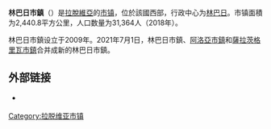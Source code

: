 {{unreferenced|time=2016-10-14T15:11:05+00:00}}
{{Infobox settlement
| name                    = 林巴日市鎮
| native_name             = Limbažu novads
| native_name_lang        = lv
| settlement_type         = [[拉脫維亞行政區劃|市镇]]
| image_skyline           = Limbažu vecpilsēta.jpg
| image_caption           = 林巴日老城
| image_flag              = 
| flag_size               = 145px
| image_shield            = Limbažu novads COA.png
| shield_size             = 75px
| image_map               = Limbažu novads 2021.png
| map_caption             = 2021年时的林巴日市镇地图
| coordinates             = 
| coor_pinpoint           = 
| coordinates_footnotes   = 
| subdivision_type        = [[世界政區索引|国家]]
| subdivision_name        = {{LAT}}
| established_title       = 最初设立
| established_date        = 2009年
| established_title1      = 合并
| established_date1       = 2021年
| seat_type               = 行政中心
| seat                    = [[林巴日|林巴日]]
| unit_pref               = Metric
| area_total_km2          = 2440.8
| area_rank               = 
| area_note               = 
| area_footnotes          = 
| population_as_of        = 2018年
| population_total        = 31364
| population_density_km2  = auto
| population_note         = 
| population_footnotes    = 
| timezone1               = 
| utc_offset1             = 
| timezone1_DST           = 
| utc_offset1_DST         = 
| postal_code_type        =
| postal_code             = 
| area_code_type          = 
| area_code               = 
| iso_code                = 
| website                 = {{URL|https://www.limbazi.lv/}}
| footnotes               = 
}}
'''林巴日市鎮'''（{{lang-lv|Limbažu novads}}）是[[拉脫維亞|拉脫維亞]]的[[拉脫維亞行政區劃|市镇]]，位於該國西部，行政中心为[[林巴日|林巴日]]。市镇面積为2,440.8平方公里，人口数量为31,364人（2018年）。

林巴日市鎮设立于2009年。2021年7月1日，林巴日市鎮、[[阿洛亞市鎮|阿洛亞市鎮]]和[[薩拉茨格里瓦市鎮|薩拉茨格里瓦市鎮]]合并成新的林巴日市鎮。
<!--
== 参考文献 ==
{{Reflist}}
-->
== 外部链接 ==
{{commonscat|Limbaži Municipality|position=left}}
* {{Official site|https://www.limbazi.lv/}} {{lv}}

{{拉脱维亚行政区划}}
{{Latvia-geo-stub}}

{{DEFAULTSORT:Limbazi}}
[[Category:拉脱维亚市镇|Category:拉脱维亚市镇]]